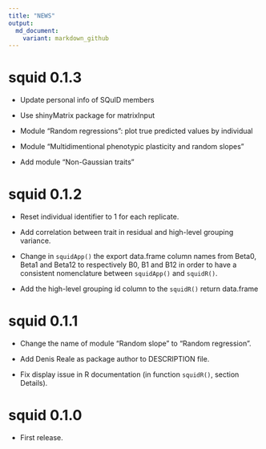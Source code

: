 ```yaml
---
title: "NEWS"
output: 
  md_document:
    variant: markdown_github
---
```


# squid 0.1.3

* Update personal info of SQuID members 

* Use shinyMatrix package for matrixInput

* Module "Random regressions": plot true predicted values by individual 

* Module "Multidimentional phenotypic plasticity and random slopes"

* Add module "Non-Gaussian traits"

# squid 0.1.2

* Reset individual identifier to 1 for each replicate. 

* Add correlation between trait in residual and high-level grouping variance.

* Change in `squidApp()` the export data.frame column names from Beta0, Beta1 and Beta12 to respectively B0, B1 and B12 in order to have a consistent nomenclature between `squidApp()` and `squidR()`.

* Add the high-level grouping id column to the `squidR()` return data.frame

# squid 0.1.1

* Change the name of module "Random slope" to "Random regression".

* Add Denis Reale as package author to DESCRIPTION file. 

* Fix display issue in R documentation (in function `squidR()`, section Details).

# squid 0.1.0

* First release.
